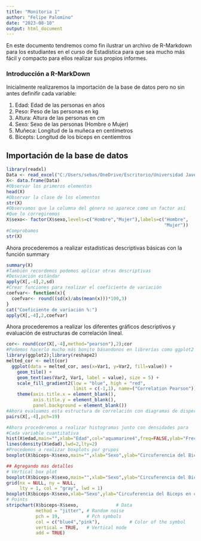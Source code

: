 ```yaml
---
title: "Monitoria 1"
author: "Felipe Palomino"
date: "2023-08-10"
output: html_document
---
```

<div class=text-justify>  
En este documento tendremos como fin ilustrar un archivo de R-Markdown para los estudiantes en el curso de Estadística para que sea mucho más fácil y compacto para ellos realizar sus propios informes.
</div>

<div class=text-justify>
### Introducción a R-MarkDown

Inicialmente realizaremos la importación de la base de datos pero no sin antes definifir cada variable:<div>

1) Edad: Edad de las personas en años
<div>
2) Peso: Peso de las personas en kg
<div>
3) Altura: Altura de las personas en cm
<div>
4) Sexo: Sexo de las personas (Hombre o Mujer)
<div>
5) Muñeca: Longitud de la muñeca en centímetros 
<div>
6) Bícepts: Longitud de los bíceps en centíemtros

    
## Importación de la base de datos
```r
library(readxl)
Data <- read_excel("C:/Users/sebas/OneDrive/Escritorio/Universidad Javeriana/Profesora Isabel/Data.xlsx")
X<- data.frame(Data)
#Observar los primeros elementos
head(X)
#Observar la clase de los elementos
str(X)
#Observamos que la columna del género no aparece como un factor así
#Que lo corregiremos
X$sexo<- factor(X$sexo,levels=c("Hombre","Mujer"),labels=c("Hombre",
                                                           "Mujer"))
#Comprobamos
str(X)
```
<div class=text-justify>   
Ahora procederemos a realizar estadísticas descriptivas básicas con la función summary
```r
summary(X)
#También recordemos podemos aplicar otras descriptivas
#Desviación estándar
apply(X[,-4],2,sd)
#Crear funciones para realizar el coeficiente de variación
coefvar<- function(x){
  coefvar<- round((sd(x)/abs(mean(x)))*100,3)
}
cat("Coeficiente de variación %:")
apply(X[,-4],2,coefvar)
```
<div class=text-justify>
Ahora procederemos a realizar los diferentes gráficos descriptivos y evaluación de estructuras de correlación lineal.
```r
cor<- round(cor(X[,-4],method="pearson"),2);cor
#Podemos hacerlo mucho más bonito básandonos en librerías como ggplot2 y reshape
library(ggplot2);library(reshape2)
melted_cor <- melt(cor)
  ggplot(data = melted_cor, aes(x=Var1, y=Var2, fill=value)) + 
    geom_tile() +
    geom_text(aes(Var2, Var1, label = value), size = 5) +
    scale_fill_gradient2(low = "blue", high = "red",
                         limit = c(-1,1), name=("Correlation Pearson")) +
    theme(axis.title.x = element_blank(),
          axis.title.y = element_blank(),
          panel.background = element_blank())
#Ahora evaluamos esta estructura de correlación con diagramas de dispersión
pairs(X[,-4],pch=19)
```
```r
#Ahora procederemos a realizar histogramas junto con densidades para
#Cada variable cuantitativa
hist(X$edad,main="",xlab="Edad",col="aquamarine4",freq=FALSE,ylab="Frecuencia Relativa",panel.first=grid())
lines(density(X$edad),lwd=2,lty=2)
#Procedemos a realizar boxplots por grupos
boxplot(X$biceps~X$sexo,main="",xlab="Sexo",ylab="Circuferencia del Biceps en cm",pch=19,col="white",border=c("blue4","pink"))

```
```r
## Agregando mas detalles
# Vertical box plot
boxplot(X$biceps~X$sexo,main="",xlab="Sexo",ylab="Circuferencia del Biceps en cm",pch=19,col="white",border=c("blue4","pink"))
grid(nx = NULL, ny = NULL,
     lty = 1, col = "gray", lwd = 1)
boxplot(X$biceps~X$sexo,xlab="Sexo",ylab="Circuferencia del Biceps en cm",pch=19,col="white",border=c("blue4","pink"),add=T)
# Points
stripchart(X$biceps~X$sexo,              # Data
           method = "jitter", # Random noise
           pch = 19,          # Pch symbols
           col = c("blue4","pink"),           # Color of the symbol
           vertical = TRUE,   # Vertical mode
           add = TRUE)   

```



